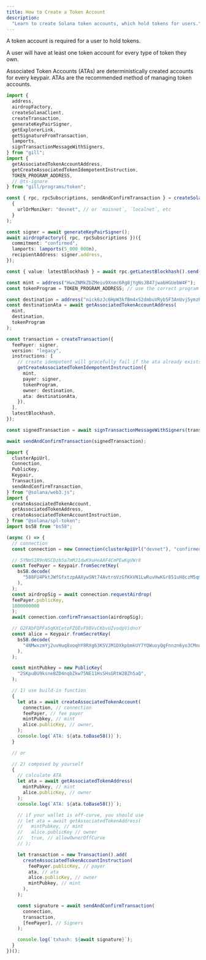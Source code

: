 ```yaml
---
title: How to Create a Token Account
description:
  "Learn to create Solana token accounts, which hold tokens for users."
---
```


A token account is required for a user to hold tokens.

A user will have at least one token account for every type of token they own.

Associated Token Accounts (ATAs) are deterministically created accounts for
every keypair. ATAs are the recommended method of managing token accounts.

<CodeTabs storage="cookbook">

```typescript !! title="gill"
import {
  address,
  airdropFactory,
  createSolanaClient,
  createTransaction,
  generateKeyPairSigner,
  getExplorerLink,
  getSignatureFromTransaction,
  lamports,
  signTransactionMessageWithSigners,
} from "gill";
import {
  getAssociatedTokenAccountAddress,
  getCreateAssociatedTokenIdempotentInstruction,
  TOKEN_PROGRAM_ADDRESS,
  // @ts-ignore
} from "gill/programs/token";

const { rpc, rpcSubscriptions, sendAndConfirmTransaction } = createSolanaClient(
  {
    urlOrMoniker: "devnet", // or `mainnet`, `localnet`, etc
  }
);

const signer = await generateKeyPairSigner();
await airdropFactory({ rpc, rpcSubscriptions })({
  commitment: "confirmed",
  lamports: lamports(5_000_000n),
  recipientAddress: signer.address,
});

const { value: latestBlockhash } = await rpc.getLatestBlockhash().send();

const mint = address("HwxZNMkZbZMeiu9Xnmc6Rg8jYgNsJB47jwabHGUebW4F");
const tokenProgram = TOKEN_PROGRAM_ADDRESS; // use the correct program for the `mint`

const destination = address("nick6zJc6HpW3kfBm4xS2dmbuVRyb5F3AnUvj5ymzR5");
const destinationAta = await getAssociatedTokenAccountAddress(
  mint,
  destination,
  tokenProgram
);

const transaction = createTransaction({
  feePayer: signer,
  version: "legacy",
  instructions: [
    // create idempotent will gracefully fail if the ata already exists. this is the gold standard!
    getCreateAssociatedTokenIdempotentInstruction({
      mint,
      payer: signer,
      tokenProgram,
      owner: destination,
      ata: destinationAta,
    }),
  ],
  latestBlockhash,
});

const signedTransaction = await signTransactionMessageWithSigners(transaction);

await sendAndConfirmTransaction(signedTransaction);
```

```typescript !! title="web3.js"
import {
  clusterApiUrl,
  Connection,
  PublicKey,
  Keypair,
  Transaction,
  sendAndConfirmTransaction,
} from "@solana/web3.js";
import {
  createAssociatedTokenAccount,
  getAssociatedTokenAddress,
  createAssociatedTokenAccountInstruction,
} from "@solana/spl-token";
import bs58 from "bs58";

(async () => {
  // connection
  const connection = new Connection(clusterApiUrl("devnet"), "confirmed");

  // 5YNmS1R9nNSCDzb5a7mMJ1dwK9uHeAAF4CmPEwKgVWr8
  const feePayer = Keypair.fromSecretKey(
    bs58.decode(
      "588FU4PktJWfGfxtzpAAXywSNt74AvtroVzGfKkVN1LwRuvHwKGr851uH8czM5qm4iqLbs1kKoMKtMJG4ATR7Ld2",
    ),
  );
  const airdropSig = await connection.requestAirdrop(
  feePayer.publicKey,
  1000000000
  );
  await connection.confirmTransaction(airdropSig);

  // G2FAbFQPFa5qKXCetoFZQEvF9BVvCKbvUZvodpVidnoY
  const alice = Keypair.fromSecretKey(
    bs58.decode(
      "4NMwxzmYj2uvHuq8xoqhY8RXg63KSVJM1DXkpbmkUY7YQWuoyQgFnnzn6yo3CMnqZasnNPNuAT2TLwQsCaKkUddp",
    ),
  );

  const mintPubkey = new PublicKey(
    "2SKpuBU9ksneBZD4nqbZkw75NE11HsSHsGRtW2BZh5aQ",
  );

  // 1) use build-in function
  {
    let ata = await createAssociatedTokenAccount(
      connection, // connection
      feePayer, // fee payer
      mintPubkey, // mint
      alice.publicKey, // owner,
    );
    console.log(`ATA: ${ata.toBase58()}`);
  }

  // or

  // 2) composed by yourself
  {
    // calculate ATA
    let ata = await getAssociatedTokenAddress(
      mintPubkey, // mint
      alice.publicKey, // owner
    );
    console.log(`ATA: ${ata.toBase58()}`);

    // if your wallet is off-curve, you should use
    // let ata = await getAssociatedTokenAddress(
    //   mintPubkey, // mint
    //   alice.publicKey // owner
    //   true, // allowOwnerOffCurve
    // );

    let transaction = new Transaction().add(
      createAssociatedTokenAccountInstruction(
        feePayer.publicKey, // payer
        ata, // ata
        alice.publicKey, // owner
        mintPubkey, // mint
      ),
    );

    const signature = await sendAndConfirmTransaction(
      connection,
      transaction,
      [feePayer], // Signers
    );

    console.log(`txhash: ${await signature}`);
  }
})();
```

</CodeTabs>
